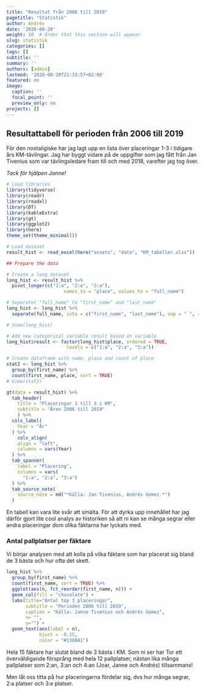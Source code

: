 ```yaml
---
title: "Resultat från 2006 till 2019"
pagetitle: "Statistik"
author: Andrés
date: '2020-08-20'
weight: 10  # Order that this section will appear.
slug: statistik
categories: []
tags: []
subtitle: ''
summary: ''
authors: [admin]
lastmod: '2020-08-20T21:33:57+02:00'
featured: no
image:
  caption: ''
  focal_point: ''
  preview_only: no
projects: []
---
```


## Resultattabell för perioden från 2006 till 2019  

För den nostaligiske har jag lagt upp en lista över placeringar 1-3 i tidigare års KM-tävlingar. Jag har byggt vidare på de uppgifter som jag fått från Jan Tivenius som var tävlingsledare fram till och med 2018, varefter jag tog över.  

*Tack för hjälpen Janne!*  

```r
# Load libraries
library(tidyverse)
library(readr)
library(readxl)
library(DT)
library(kableExtra)
library(gt)
library(ggplot2)
library(here)
theme_set(theme_minimal())
```


```r
# Load dataset
result_hist <- read_excel(here("assets", "data", "KM_tabeller.xlsx"))

## Prepare the data

# Create a long dataset
long_hist <- result_hist %>% 
  pivot_longer(c("1:a", "2:a", "3:a"), 
                     names_to = "place", values_to = "full_name")

# Separatet "full_name" to "first_name" and "last_name"
long_hist <- long_hist %>% 
  separate(full_name, into = c("first_name", "last_name"), sep = " ", remove = FALSE)

# View(long_hist)

# Add new categorical variable result based on variable
long_hist$result <- factor(long_hist$place, ordered = TRUE,
                      levels = c("1:a", "2:a", "3:a"))

# Create dataframe with name, place and count of place
stat2 <- long_hist %>% 
  group_by(first_name) %>% 
  count(first_name, place, sort = TRUE)
# View(stat2)


```



```r

gt(data = result_hist) %>% 
  tab_header(
    title = "Placeringar 1 till 3 i KM",
    subtitle = "Åren 2006 till 2019"
    ) %>% 
  cols_label(
    Year = "År"
  ) %>% 
    cols_align(
    align = "left",
    columns = vars(Year)
  ) %>% 
  tab_spanner(
    label = "Placering",
    columns = vars(
      "1:a", "2:a", "3:a")
  ) %>% 
  tab_source_note(
    source_note = md("*Källa: Jan Tivenius, Andrés Gomez.*")
  )

```

En tabell kan vara lite svår att smälta. För att dyrka upp innehållet har jag därför gjort lite cool analys av historiken så att ni kan se många segrar eller andra placeringar dom olika fäktarna har lyckats med.

### Antal pallplatser per fäktare  

Vi börjar analysen med att kolla på vilka fäktare som har placerat sig bland de 3 bästa och hur ofta det skett.

```r
long_hist %>% 
  group_by(first_name) %>% 
  count(first_name, sort = TRUE) %>% 
  ggplot(aes(n, fct_reorder(first_name, n))) +
  geom_col(fill = "chocolate") +
  labs(title="Antal top 3 placeringar", 
       subtitle = "Perioden 2006 till 2019",
       caption = "Källa: Janne Tivenius och Andrés Gomez",
       x= "", 
       y="") +
  geom_text(aes(label = n), 
            hjust = -0.25, 
            color = "#1380A1")

```
Hela 15 fäktare har slutat bland de 3 bästa i KM. Som ni ser har Tor ett överväldigande försprång med hela 12 pallplatser, nästan lika många pallplatser som 2:an, 3:an och 4:an (Joar, Janne och Andrés) tillsammans!  

Men låt oss titta på hur placeringarna fördelar sig, dvs hur många segrar, 2:a platser och 3:e platser.
